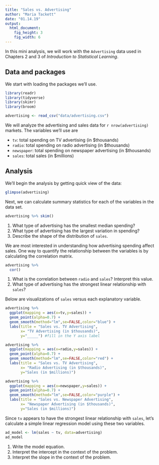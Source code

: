 ```yaml
---
title: "Sales vs. Advertising"
author: "Maria Tackett"
date: "01.14.19"
output: 
  html_document: 
    fig_height: 3
    fig_width: 6
---
```


In this mini analysis, we will work with the `Advertising` data used in Chapters 2 and 3 of *Introduction to Statistical Learning*.

## Data and packages

We start with loading the packages we'll use.

```r
library(readr)
library(tidyverse)
library(skimr)
library(broom)
```

```r
advertising <- read_csv("data/advertising.csv")
```

We will analyze the advertising and sales data for `r nrow(advertising)` markets. The variables we'll use are 

- `tv`: total spending on TV advertising (in $thousands)
- `radio`: total spending on radio advertising (in $thousands)
- `newspaper`: total spending on newspaper advertising (in $thousands)
- `sales`: total sales (in $millions)

## Analysis

We'll begin the analysis by getting quick view of the data: 

```r
glimpse(advertising)
```

Next, we can calculate summary statistics for each of the variables in the data set. 

```r
advertising %>% skim()
```

1. What type of advertising has the smallest median spending?
2. What type of advertising has the largest variation in spending? 
3. Describe the shape of the distribution of `sales`. 

We are most interested in understanding how advertising spending affect sales. One way to quantify the relationship between the variables is by calculating the correlation matrix. 

```r
advertising %>% 
  cor()
```

1. What is the correlation between `radio` and `sales`? Interpret this value. 
2. What type of advertising has the strongest linear relationship with `sales`? 

Below are visualizations of `sales` versus each explanatory variable. 

```r
advertising %>%
  ggplot(mapping = aes(x=tv,y=sales)) + 
  geom_point(alpha=0.7) + 
  geom_smooth(method="lm",se=FALSE,color="blue") + 
  labs(title = "Sales vs. TV Advertising", 
       x= "TV Advertising (in $thousands)", 
       y="_____") #fill in the Y axis label
```

```r
advertising %>%
  ggplot(mapping = aes(x=radio,y=sales)) + 
  geom_point(alpha=0.7) + 
  geom_smooth(method="lm",se=FALSE,color="red") + 
  labs(title = "Sales vs. TV Advertising", 
       x= "Radio Advertising (in $thousands)", 
       y="Sales (in $millions)")
```

```r
advertising %>%
  ggplot(mapping = aes(x=newspaper,y=sales)) + 
  geom_point(alpha=0.7) + 
  geom_smooth(method="lm",se=FALSE,color="purple") + 
  labs(title = "Sales vs. Newspaper Advertising", 
       x= "Newspaper Advertising (in $thousands)", 
       y="Sales (in $millions)")
```

Since `tv` appears to have the strongest linear relationship with `sales`, let's calculate a simple linear regression model using these two variables. 

```r
ad_model <- lm(sales ~ tv, data=advertising)
ad_model
```

1. Write the model equation. 
2. Interpret the intercept in the context of the problem. 
3. Interpret the slope in the context of the problem.